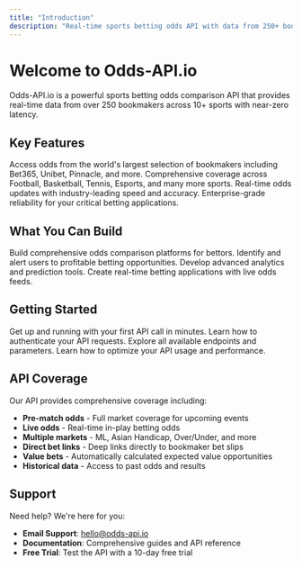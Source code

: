 ```yaml
---
title: "Introduction"
description: "Real-time sports betting odds API with data from 250+ bookmakers"
---
```


# Welcome to Odds-API.io

Odds-API.io is a powerful sports betting odds comparison API that provides real-time data from over 250 bookmakers across 10+ sports with near-zero latency.

## Key Features

<CardGroup cols={2}>
  <Card
    title="250+ Bookmakers"
    icon="building"
  >
    Access odds from the world's largest selection of bookmakers including Bet365, Unibet, Pinnacle, and more.
  </Card>
  <Card
    title="10+ Sports"
    icon="futbol"
  >
    Comprehensive coverage across Football, Basketball, Tennis, Esports, and many more sports.
  </Card>
  <Card
    title="Near-Zero Latency"
    icon="bolt"
  >
    Real-time odds updates with industry-leading speed and accuracy.
  </Card>
  <Card
    title="99.9% Uptime"
    icon="circle-check"
  >
    Enterprise-grade reliability for your critical betting applications.
  </Card>
</CardGroup>

## What You Can Build

<CardGroup cols={2}>
  <Card
    title="Odds Comparison Sites"
    icon="chart-line"
  >
    Build comprehensive odds comparison platforms for bettors.
  </Card>
  <Card
    title="Value Bet Finders"
    icon="magnifying-glass-dollar"
  >
    Identify and alert users to profitable betting opportunities.
  </Card>
  <Card
    title="Betting Analytics"
    icon="chart-mixed"
  >
    Develop advanced analytics and prediction tools.
  </Card>
  <Card
    title="Live Betting Apps"
    icon="mobile"
  >
    Create real-time betting applications with live odds feeds.
  </Card>
</CardGroup>

## Getting Started

<CardGroup cols={2}>
  <Card
    title="Quickstart Guide"
    icon="rocket"
    href="/quickstart"
  >
    Get up and running with your first API call in minutes.
  </Card>
  <Card
    title="Authentication"
    icon="key"
    href="/authentication"
  >
    Learn how to authenticate your API requests.
  </Card>
  <Card
    title="API Reference"
    icon="code"
    href="/api-reference/introduction"
  >
    Explore all available endpoints and parameters.
  </Card>
  <Card
    title="Best Practices"
    icon="lightbulb"
    href="/guides/best-practices"
  >
    Learn how to optimize your API usage and performance.
  </Card>
</CardGroup>

## API Coverage

Our API provides comprehensive coverage including:

- **Pre-match odds** - Full market coverage for upcoming events
- **Live odds** - Real-time in-play betting odds
- **Multiple markets** - ML, Asian Handicap, Over/Under, and more
- **Direct bet links** - Deep links directly to bookmaker bet slips
- **Value bets** - Automatically calculated expected value opportunities
- **Historical data** - Access to past odds and results

## Support

Need help? We're here for you:

- **Email Support**: hello@odds-api.io
- **Documentation**: Comprehensive guides and API reference
- **Free Trial**: Test the API with a 10-day free trial
